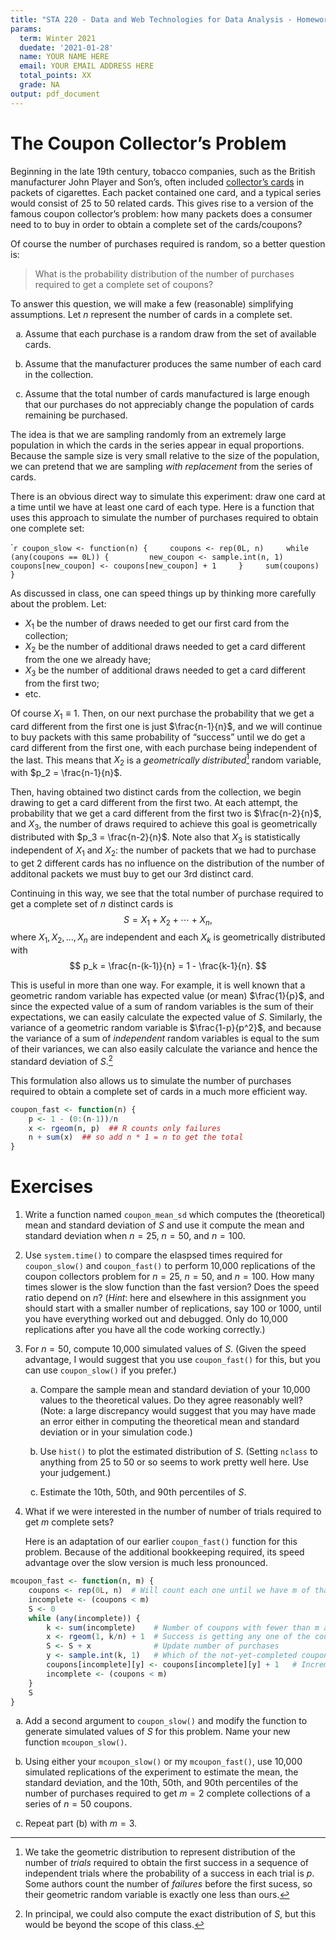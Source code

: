 ---
title: "STA 220 - Data and Web Technologies for Data Analysis - Homework 1"
params:
  term: Winter 2021
  duedate: '2021-01-28'
  name: YOUR NAME HERE
  email: YOUR EMAIL ADDRESS HERE
  total_points: XX
  grade: NA
output: pdf_document
---




# The Coupon Collector's Problem

Beginning in the late 19th century, tobacco companies, such as the
British manufacturer John Player and Son's, often included
[collector's cards](https://en.wikipedia.org/wiki/Cigarette_card) in
packets of cigarettes. Each packet contained one card, and a typical
series would consist of 25 to 50 related cards.  This gives rise to a
version of the famous coupon collector's problem: how many packets
does a consumer need to to buy in order to obtain a complete set of
the cards/coupons?

Of course the number of purchases required is random, so a better question
is: 

> What is the probability distribution of the number of purchases required to get a complete set of coupons?

To answer this question, we will make a few (reasonable) simplifying
assumptions.  Let $n$ represent the number of cards in a complete set.

a. Assume that each purchase is a random draw from the set of
   available cards.

b. Assume that the manufacturer produces the same number of each 
   card in the collection.

c. Assume that the total number of cards manufactured is large enough
   that our purchases do not appreciably change the population of
   cards remaining be purchased.
   
The idea is that we are sampling randomly from an extremely large
population in which the cards in the series appear in equal
proportions. Because the sample size is very small relative to the
size of the population, we can pretend that we are sampling *with
replacement* from the series of cards.

There is an obvious direct way to simulate this experiment: draw one
card at a time until we have at least one card of each type.  Here
is a function that uses this approach to simulate the number of
purchases required to obtain one complete set:

````{r coupon_slow, echo = TRUE}
coupon_slow <- function(n) {
    coupons <- rep(0L, n)
    while (any(coupons == 0L)) {
        new_coupon <- sample.int(n, 1)
        coupons[new_coupon] <- coupons[new_coupon] + 1
    }
    sum(coupons)
}
```

As discussed in class, one can speed things up by thinking more
carefully about the problem.  Let:

- $X_1$ be the number of draws needed to get our first card from the
  collection;
- $X_2$ be the number of additional draws needed to get a card
  different from the one we already have;
- $X_3$ be the number of additional draws needed to get a card
  different from the first two;
- etc.

Of course $X_1 \equiv 1$.  Then, on our next purchase the probability
that we get a card different from the first one is just
$\frac{n-1}{n}$, and we will continue to buy packets with this same
probability of "success" until we do get a card different from the
first one, with each purchase being independent of the last.  This
means that $X_2$ is a *geometrically distributed*^[We take the
geometric distribution to represent distribution of the number of
*trials* required to obtain the first success in a sequence of
independent trials where the probability of a success in each trial is
$p$.  Some authors count the number of *failures* before the first
sucess, so their geometric random variable is exactly one less than
ours.] random variable, with $p_2 = \frac{n-1}{n}$.

Then, having obtained two distinct cards from the collection, we begin
drawing to get a card different from the first two.  At each attempt,
the probability that we get a card different from the first two is
$\frac{n-2}{n}$, and $X_3$, the number of draws required to achieve
this goal is geometrically distributed with $p_3 = \frac{n-2}{n}$.  Note
also that $X_3$ is statistically independent of $X_1$ and $X_2$: the
number of packets that we had to purchase to get $2$ different cards
has no influence on the distribution of the number of additonal
packets we must buy to get our 3rd distinct card.

Continuing in this way, we see that the total number of purchase
required to get a complete set of $n$ distinct cards is
$$
S = X_1 + X_2 + \cdots + X_n,
$$
where $X_1, X_2, \ldots, X_n$ are independent and each $X_k$ is
geometrically distributed with
$$
p_k = \frac{n-(k-1)}{n} = 1 - \frac{k-1}{n}.
$$

This is useful in more than one way.  For example, it is well known
that a geometric random variable has expected value (or mean)
$\frac{1}{p}$, and since the expected value of a sum of random
variables is the sum of their expectations, we can easily calculate
the expected value of $S$.  Similarly, the variance of a geometric
random variable is $\frac{1-p}{p^2}$, and because the variance of a
sum of *independent* random variables is equal to the sum of their
variances, we can also easily calculate the variance and hence the
standard deviation of $S$.^[In principal, we could also compute the
exact distribution of $S$, but this would be beyond the scope of this
class.]

This formulation also allows us to simulate the number of purchases
required to obtain a complete set of cards in a much more efficient way.

```{r coupon_fast, echo = TRUE}
coupon_fast <- function(n) {
    p <- 1 - (0:(n-1))/n
    x <- rgeom(n, p)  ## R counts only failures
    n + sum(x)  ## so add n * 1 = n to get the total
}
```

# Exercises

1. Write a function named `coupon_mean_sd` which computes the
   (theoretical) mean and standard deviation of $S$ and use it compute
   the mean and standard deviation when $n = 25$, $n = 50$, and $n =
   100$.
	


2. Use `system.time()` to compare the elaspsed times required for
   `coupon_slow()` and `coupon_fast()` to perform 10,000 replications
   of the coupon collectors problem for $n = 25$, $n = 50$, and $n =
   100$.  How many times slower is the slow function than the fast
   version?  Does the speed ratio depend on $n$?  (*Hint*: here and
   elsewhere in this assignment you should start with a smaller number
   of replications, say 100 or 1000, until you have everything worked
   out and debugged.  Only do 10,000 replications after you have all
   the code working correctly.)



3. For $n = 50$, compute 10,000 simulated values of $S$.  (Given the
   speed advantage, I would suggest that you use `coupon_fast()` for
   this, but you can use `coupon_slow()` if you prefer.)
   

   a. Compare the sample mean and standard deviation of your 10,000
      values to the theoretical values. Do they agree reasonably well?
      (Note: a large discrepancy would suggest that you may have made
      an error either in computing the theoretical mean and standard
      deviation or in your simulation code.)

   b. Use `hist()` to plot the estimated distribution of $S$. (Setting
      `nclass` to anything from 25 to 50 or so seems to work pretty
      well here. Use your judgement.)

   c. Estimate the 10th, 50th, and 90th percentiles of $S$.

4. What if we were interested in the number of number of trials
   required to get $m$ complete sets? 
	
   Here is an adaptation of our earlier `coupon_fast()` function for
   this problem. Because of the additional bookkeeping required, its
   speed advantage over the slow version is much less pronounced.

```{r mcoupon_fast, echo = TRUE}
mcoupon_fast <- function(n, m) {
    coupons <- rep(0L, n)  # Will count each one until we have m of that coupon, then stop
    incomplete <- (coupons < m)
    S <- 0
    while (any(incomplete)) {
        k <- sum(incomplete)    # Number of coupons with fewer than m accumulated so far
        x <- rgeom(1, k/n) + 1  # Success is getting any one of the coupons we still need
        S <- S + x              # Update number of purchases
        y <- sample.int(k, 1)   # Which of the not-yet-completed coupons did we draw
        coupons[incomplete][y] <- coupons[incomplete][y] + 1   # Increment incomplete coupon counts
        incomplete <- (coupons < m)
    }
    S
}
```

   a. Add a second argument to `coupon_slow()` and modify the function
      to generate simulated values of $S$ for this problem.  Name your
      new function `mcoupon_slow()`.



   b. Using either your `mcoupon_slow()` or my `mcoupon_fast()`, use
      10,000 simulated replications of the experiment to estimate the
      mean, the standard deviation, and the 10th, 50th, and 90th
      percentiles of the number of purchases required to get $m = 2$
      complete collections of a series of $n = 50$ coupons.


   c. Repeat part (b) with $m = 3$.




